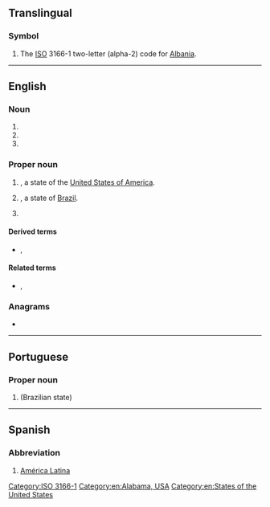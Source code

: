 {{also|Appendix:Variations of "al"}}
==Translingual==

===Symbol===
{{head|mul|symbol}}

# The [[ISO]] 3166-1 two-letter (alpha-2) code for [[Albania]].

[[Category:ISO 3166-1]]

----

==English==

===Noun===
{{en-noun}}

# {{initialism of|assembly language|lang=en}}
# {{initialism of|artificial life|lang=en}}
# {{initialism of|auxiliary language|lang=en}}

===Proper noun===
{{en-proper noun}}

# {{abbreviation of|Alabama|lang=en|dot=}}, a state of the [[United States of America]].
# {{abbreviation of|Alagoas|lang=en|dot=}}, a state of [[Brazil]].
# {{lb|en|US|Canada|baseball}} {{initialism of|American League|lang=en}}

====Derived terms====
* {{sense|baseball}} {{l|en|ALCS}}, {{l|en|ALDS}}

====Related terms====
* {{sense|baseball}} {{l|en|NL}}, {{l|en|MLB}}

===Anagrams===
* {{anagrams|en|L. A.|L.A.|LA|La|La-|La.|la|lä}}

[[Category:en:Alabama, USA]]
[[Category:en:States of the United States]]

----

==Portuguese==

===Proper noun===
{{pt-proper noun}}

# {{abbreviation of|Alagoas|lang=pt|dot=}} (Brazilian state)

----

==Spanish==

===Abbreviation===
{{rfc-header|Abbreviation}}
{{head|es|abbreviation}}

# [[América Latina]]